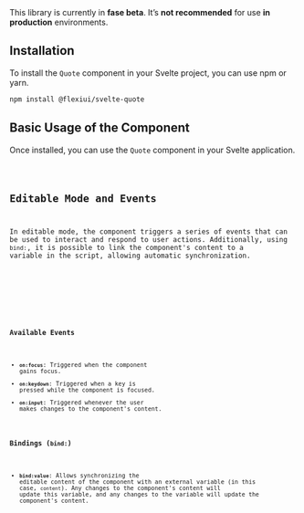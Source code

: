 




<PreviewCard rounded outlined>
  <QuoteBasicExample client:load />
</PreviewCard>

<Alert client:load severity="warning">
  <span>This library is currently in <strong>fase beta</strong>. It’s <strong>not recommended</strong> for use <strong>in production</strong> environments.</span>
</Alert>

## Installation

To install the `Quote` component in your Svelte project, you can use npm or yarn.

```bash
npm install @flexiui/svelte-quote
```

## Basic Usage of the Component

Once installed, you can use the `Quote` component in your Svelte application.

<Code code={QuoteBasicExampleRaw} lang="svelte" />

## Editable Mode and Events

In editable mode, the component triggers a series of events that can be used to interact and respond to user actions. Additionally, using `bind:`, it is possible to link the component's content to a variable in the script, allowing automatic synchronization.

<div class="card preview rounded">
  <QuoteEditableExample />
</div>

<Code code={QuoteEditableExampleRaw} lang="svelte" />

### Available Events

- **`on:focus`**: Triggered when the component gains focus.
- **`on:keydown`**: Triggered when a key is pressed while the component is focused.
- **`on:input`**: Triggered whenever the user makes changes to the component's content.

### Bindings (`bind:`)

- **`bind:value`**: Allows synchronizing the editable content of the component with an external variable (in this case, `content`). Any changes to the component's content will update this variable, and any changes to the variable will update the component's content.

